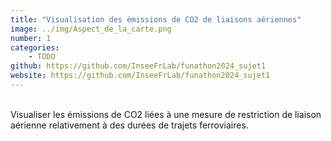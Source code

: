 ```yaml
---
title: "Visualisation des émissions de CO2 de liaisons aériennes"
image: ../img/Aspect_de_la_carte.png
number: 1
categories:
    - TODO
github: https://github.com/InseeFrLab/funathon2024_sujet1
website: https://github.com/InseeFrLab/funathon2024_sujet1
---
```


<br>
Visualiser les émissions de CO2 liées à une mesure de restriction de liaison aérienne relativement à des durées de trajets ferroviaires.

<!--
## Objectifs

Visualiser les émissions de CO2 liées à une mesure de restriction de liaison aérienne relativement à des durées de trajets ferroviaires.

L'étude portera sur les liaisons aériennes entre les 10 plus grandes agglomérations de la Métropole française.
Elle permettra de quantifier et de localiser les émissions de CO2 évitées avec des mesures hypothétiques d'interdictions de liaisons aériennes lorsqu'une alternative ferroviaire existe en moins de 3h30, 4h30, 5h30...

En travaillant sur ce sujet vous apprendrez à :

-   Interroger l'API de [TravelTime](https://traveltime.com/) pour obtenir des données de temps de trajet
-   Utiliser des données de trafic aérien pour calculer des émissions de CO2
-   Créer une carte interactive avec le package leaflet et des fonds de carte de [Stadia Maps](https://stadiamaps.com/)

## Déroulement du sujet

1.  Interaction avec l'API de routage de TravelTime
2.  Récupération des coordonnées des villes françaises
3.  Obtention du temps de transport entre 2 villes
4.  Téléchargement et traitement des données de trafic aérien entre deux villes
5.  Datavisualisation des données sur une carte avec le package leaflet
-->
